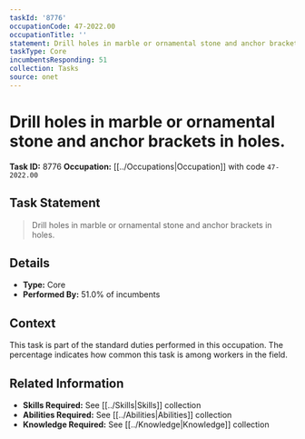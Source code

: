 ```yaml
---
taskId: '8776'
occupationCode: 47-2022.00
occupationTitle: ''
statement: Drill holes in marble or ornamental stone and anchor brackets in holes.
taskType: Core
incumbentsResponding: 51
collection: Tasks
source: onet
---
```

# Drill holes in marble or ornamental stone and anchor brackets in holes.

**Task ID:** 8776
**Occupation:** [[../Occupations|Occupation]] with code `47-2022.00`

## Task Statement

> Drill holes in marble or ornamental stone and anchor brackets in holes.

## Details

- **Type:** Core
- **Performed By:** 51.0% of incumbents

## Context

This task is part of the standard duties performed in this occupation. The percentage indicates how common this task is among workers in the field.

## Related Information

- **Skills Required:** See [[../Skills|Skills]] collection
- **Abilities Required:** See [[../Abilities|Abilities]] collection
- **Knowledge Required:** See [[../Knowledge|Knowledge]] collection
